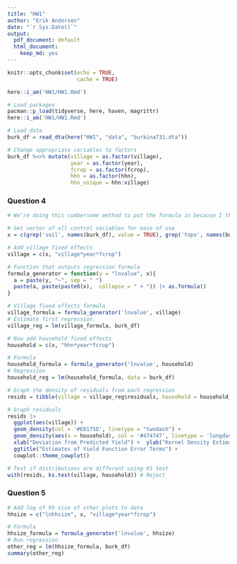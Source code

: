 ```yaml
---
title: "HW1"
author: "Erik Andersen"
date: "`r Sys.Date()`"
output:
  pdf_document: default
  html_document:
    keep_md: yes
---
```


```r
knitr::opts_chunk$set(echo = TRUE,
                      cache = TRUE)

here::i_am('HW1/HW1.Rmd')
```


```r
# Load packages
pacman::p_load(tidyverse, here, haven, magrittr)
here::i_am('HW1/HW1.Rmd')

# Load data
burk_df = read_dta(here("HW1", "data", "burkina731.dta"))

# Change appropriate variables to factors
burk_df %<>% mutate(village = as.factor(village),
                    year = as.factor(year),
                    fcrop = as.factor(fcrop),
                    hhn = as.factor(hhn),
                    hhn_unique = hhn:village)

```


### Question 4

```r
# We're doing this cumbersome method to put the formula in because I thought it was cool, but mostly because I'm lazy and didn't wanna type out all the control variables

# Get vector of all control variables for ease of use
x = c(grep('soil', names(burk_df), value = TRUE), grep('topo', names(burk_df), value = TRUE), grep('loc', names(burk_df), value = TRUE), "lnarea")

# Add village fixed effects
village = c(x, "village*year*fcrop")

# Function that outputs regression formula
formula_generator = function(y = "lnvalue", x){
  a = paste(y, "~", sep = " ")
  paste(a, paste(paste0(x),  collapse = " + ")) |> as.formula()
}

# Village fixed effects formula
village_formula = formula_generator('lnvalue', village)
# Estimate first regression. 
village_reg = lm(village_formula, burk_df)
```


```r
# Now add household fixed effects
household = c(x, "hhn*year*fcrop")

# Formula
household_formula = formula_generator('lnvalue', household)
# Regression
household_reg = lm(household_formula, data = burk_df)
```

```r
# Graph the density of residuals from each regression
resids = tibble(village = village_reg$residuals, household = household_reg$residuals)

# Graph residuals
resids |> 
  ggplot(aes(village)) +
  geom_density(col = '#E8175D', linetype = "twodash") +
  geom_density(aes(x = household), col = '#474747', linetype = 'longdash') + 
  xlab("Deviation from Predicted Yield") +  ylab("Kernel Density Estimate") +
  ggtitle("Estimates of Yield Function Error Terms") + 
  cowplot::theme_cowplot()

# Test if distributions are different using KS test
with(resids, ks.test(village, household)) # Reject
```

### Question 5

```r
# Add log of hh size of other plots to data
hhsize = c("lnhhsize", x, "village*year*fcrop")

# Formula
hhsize_formula = formula_generator('lnvalue', hhsize)
# Run regression
other_reg = lm(hhsize_formula, burk_df)
summary(other_reg)
```













































